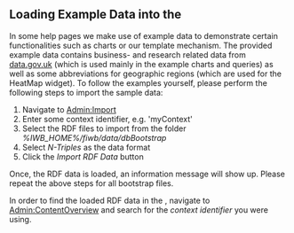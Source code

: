 ==  Loading Example Data into the {{PRODUCT}} ==

In some help pages we make use of example data to demonstrate certain functionalities such as charts or our template mechanism. The provided example data contains business- and research related data from [http://data.gov.uk/ data.gov.uk] (which is used mainly in the example charts and queries) as well as some abbreviations for geographic regions (which are used for the HeatMap widget). To follow the examples yourself, please perform the following steps to import the sample data:

# Navigate to [[Admin:Import | Admin:Import]]
# Enter some context identifier, e.g. 'myContext'
# Select the RDF files to import from the folder ''%IWB_HOME%/fiwb/data/dbBootstrap'' 
# Select ''N-Triples'' as the data format
# Click the ''Import RDF Data'' button

Once, the RDF data is loaded, an information message will show up. Please repeat the above steps for all bootstrap files.

In order to find the loaded RDF data in the {{PRODUCT}}, navigate to [[Admin:ContentOverview]] and search for the ''context identifier'' you were using.
